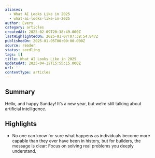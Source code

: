 ```yaml
---
aliases:
  - What AI Looks Like in 2025
  - what-ai-looks-like-in-2025
author: Every
category: articles
createdAt: 2025-02-09T20:38:49.000Z
lastHighlightedOn: 2025-01-07T07:38:54.847Z
publishedOn: 2025-01-05T00:00:00.000Z
source: reader
status: seedling
tags: []
title: What AI Looks Like in 2025
updatedAt: 2025-04-12T15:55:15.000Z
url: ''
contentType: articles
---
```

## Summary

Hello, and happy Sunday! It’s a new year, but we’re still talking about artificial intelligence.

## Highlights

- No one can know for sure what happens as individuals become more capable than they ever have been in history, but for builders, the message is clear: Focus on solving real problems you deeply understand.

